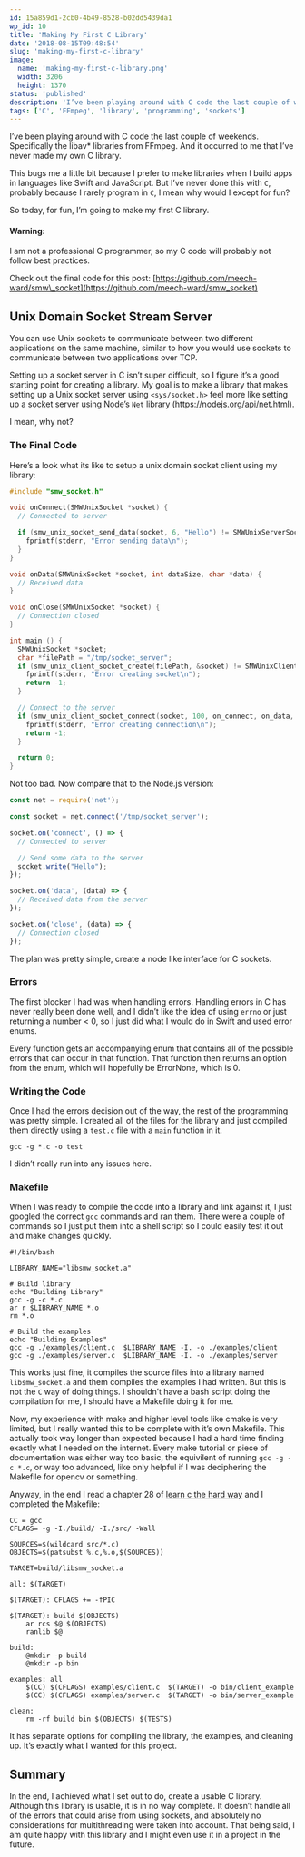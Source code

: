 ```yaml
---
id: 15a859d1-2cb0-4b49-8528-b02dd5439da1
wp_id: 10
title: 'Making My First C Library'
date: '2018-08-15T09:48:54'
slug: 'making-my-first-c-library'
image: 
  name: 'making-my-first-c-library.png'
  width: 3206
  height: 1370
status: 'published'
description: 'I’ve been playing around with C code the last couple of weekends. Specifically the libav\* libraries from FFmpeg. And it occurred to me that I’ve never made my own C library.'
tags: ['C', 'FFmpeg', 'library', 'programming', 'sockets']
---
```


I’ve been playing around with C code the last couple of weekends. Specifically the libav\* libraries from FFmpeg. And it occurred to me that I’ve never made my own C library.

This bugs me a little bit because I prefer to make libraries when I build apps in languages like Swift and JavaScript. But I’ve never done this with `C`, probably because I rarely program in `C`, I mean why would I except for fun?

So today, for fun, I’m going to make my first C library.

#### Warning:

I am not a professional C programmer, so my C code will probably not follow best practices.

Check out the final code for this post: [https://github.com/meech-ward/smw\_socket](https://github.com/meech-ward/smw_socket)

## Unix Domain Socket Stream Server

You can use Unix sockets to communicate between two different applications on the same machine, similar to how you would use sockets to communicate between two applications over TCP.

Setting up a socket server in C isn’t super difficult, so I figure it’s a good starting point for creating a library. My goal is to make a library that makes setting up a Unix socket server using `<sys/socket.h>` feel more like setting up a socket server using Node’s `Net` library (https://nodejs.org/api/net.html).

I mean, why not?

### The Final Code

Here’s a look what its like to setup a unix domain socket client using my library:

```c
#include "smw_socket.h"

void onConnect(SMWUnixSocket *socket) {
  // Connected to server

  if (smw_unix_socket_send_data(socket, 6, "Hello") != SMWUnixServerSocketSendDataErrorNone) {
    fprintf(stderr, "Error sending data\n");
  }
}

void onData(SMWUnixSocket *socket, int dataSize, char *data) {
  // Received data
}

void onClose(SMWUnixSocket *socket) {
  // Connection closed
}

int main () {
  SMWUnixSocket *socket;
  char *filePath = "/tmp/socket_server";
  if (smw_unix_client_socket_create(filePath, &socket) != SMWUnixClientSocketConnectErrorNone) {
    fprintf(stderr, "Error creating socket\n");
    return -1;
  }

  // Connect to the server
  if (smw_unix_client_socket_connect(socket, 100, on_connect, on_data, on_close) != SMWUnixClientSocketConnectErrorNone) {
    fprintf(stderr, "Error creating connection\n");
    return -1;
  }

  return 0;
}
```

Not too bad. Now compare that to the Node.js version:

```js
const net = require('net');

const socket = net.connect('/tmp/socket_server');

socket.on('connect', () => {
  // Connected to server

  // Send some data to the server
  socket.write("Hello");
});

socket.on('data', (data) => {
  // Received data from the server
});

socket.on('close', (data) => {
  // Connection closed
});
```

The plan was pretty simple, create a node like interface for C sockets.

### Errors

The first blocker I had was when handling errors. Handling errors in C has never really been done well, and I didn’t like the idea of using `errno` or just returning a number < 0, so I just did what I would do in Swift and used error enums.

Every function gets an accompanying enum that contains all of the possible errors that can occur in that function. That function then returns an option from the enum, which will hopefully be ErrorNone, which is 0.

### Writing the Code

Once I had the errors decision out of the way, the rest of the programming was pretty simple. I created all of the files for the library and just compiled them directly using a `test.c` file with a `main` function in it.

```shell
gcc -g *.c -o test
```

I didn’t really run into any issues here.

### Makefile

When I was ready to compile the code into a library and link against it, I just googled the correct `gcc` commands and ran them. There were a couple of commands so I just put them into a shell script so I could easily test it out and make changes quickly.

```shell
#!/bin/bash

LIBRARY_NAME="libsmw_socket.a"

# Build library
echo "Building Library"
gcc -g -c *.c
ar r $LIBRARY_NAME *.o
rm *.o

# Build the examples
echo "Building Examples"
gcc -g ./examples/client.c  $LIBRARY_NAME -I. -o ./examples/client
gcc -g ./examples/server.c  $LIBRARY_NAME -I. -o ./examples/server
```

This works just fine, it compiles the source files into a library named `libsmw_socket.a` and them compiles the examples I had written. But this is not the `C` way of doing things. I shouldn’t have a bash script doing the compilation for me, I should have a Makefile doing it for me.

Now, my experience with make and higher level tools like cmake is very limited, but I really wanted this to be complete with it’s own Makefile. This actually took way longer than expected because I had a hard time finding exactly what I needed on the internet. Every make tutorial or piece of documentation was either way too basic, the equivilent of running `gcc -g -c *.c`, or way too advanced, like only helpful if I was deciphering the Makefile for opencv or something.

Anyway, in the end I read a chapter 28 of [learn c the hard way](https://www.safaribooksonline.com/library/view/learn-c-the/9780133124385/) and I completed the Makefile:

```shell
CC = gcc
CFLAGS= -g -I./build/ -I./src/ -Wall

SOURCES=$(wildcard src/*.c) 
OBJECTS=$(patsubst %.c,%.o,$(SOURCES))

TARGET=build/libsmw_socket.a

all: $(TARGET) 

$(TARGET): CFLAGS += -fPIC

$(TARGET): build $(OBJECTS)
    ar rcs $@ $(OBJECTS)
    ranlib $@

build:
    @mkdir -p build
    @mkdir -p bin

examples: all
    $(CC) $(CFLAGS) examples/client.c  $(TARGET) -o bin/client_example
    $(CC) $(CFLAGS) examples/server.c  $(TARGET) -o bin/server_example

clean:
    rm -rf build bin $(OBJECTS) $(TESTS)
```

It has separate options for compiling the library, the examples, and cleaning up. It’s exactly what I wanted for this project.

## Summary

In the end, I achieved what I set out to do, create a usable C library. Although this library is usable, it is in no way complete. It doesn’t handle all of the errors that could arise from using sockets, and absolutely no considerations for multithreading were taken into account. That being said, I am quite happy with this library and I might even use it in a project in the future.